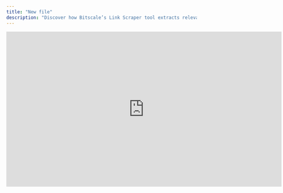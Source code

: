 ```yaml
---
title: "New file"
description: "Discover how Bitscale’s Link Scraper tool extracts relevant data from websites, analyzes metadata, and powers intelligent lead qualification workflows."
---
```


<iframe width="728" height="410" src="https://www.youtube-nocookie.com/embed/a0NIo6m6QB8?si=EZXL8Rb5xsbtaT3H" title="YouTube video player" frameborder="0" allow="accelerometer; autoplay; clipboard-write; encrypted-media; gyroscope; picture-in-picture; web-share" referrerpolicy="strict-origin-when-cross-origin" allowfullscreen />

## **Overview**

Bitscale’s **Link Scraper** is a powerful tool that enables you to extract targeted information from websites and analyze metadata for deeper insights. This video showcases two key capabilities:

1. Scraping and analyzing **website text** to identify relevant details.

2. Accessing and interpreting **website metadata** to extract additional insights, such as third-party tools or chatbot services being used.

***

## **Demonstration Use Case**

To illustrate the tool’s functionality, we set up a workflow for a **B2B support chatbot company** focused on two goals:

1. **Classify prospects** as B2B or B2C companies.

2. Identify whether a prospect has a **chatbot on their website** and, if so, extract the name of the chatbot service.

***

## **Step-by-Step Breakdown**

### **1. Scraping Website Text for Classification**

Using Link Scraper, we:

* Provided the **URL column** for a list of five prospects.

* Wrote a prompt to classify each prospect into one of four categories based on their website content (e.g., B2B or B2C).

**Result:** The first column returned the classification for each prospect (e.g., “B2C” for one and “B2B” for others).

***

### **2. Analyzing Metadata for Chatbot Identification**

Next, we leveraged Link Scraper’s ability to parse website metadata to:

* Check if a chatbot service is present.

* Extract the name of the chatbot service (if available).

We achieved this by:

* Adding a specific instruction in the prompt to analyze metadata for chatbot-related information.

* Setting a **fallback value** to handle cases where no chatbot data was found (e.g., displaying “None” for such rows).

**Result:** The second column returned the chatbot name for applicable prospects (e.g., “Lime Chat”) or “None” where no chatbot was detected.

***

## **Running the Workflow**

After setting up the prompts, we ran the tool across all rows simultaneously. The results:

* Prospects classified as B2B or B2C in the first column.

* Chatbot details extracted in the second column, or “None” where no chatbot was detected.

For this use case, good leads for selling a B2B support chatbot were those prospects classified as **B2B** with no existing chatbot or where we could offer a better solution than their current provider.

***

## **Key Features Demonstrated**

1. **Text-Based Scraping:** Extract relevant content directly from website text to classify prospects or gather other insights.

2. **Metadata Analysis:** Analyze website metadata to identify third-party services, such as chatbot providers or trackers.

3. **Customizable Prompts:** Use tailored prompts to direct Link Scraper’s focus for specific data needs.

4. **Efficient Workflow:** Process multiple rows simultaneously, saving time and effort.

***

## **Try It Out**

Start enhancing your lead qualification with Link Scraper today:
👉 **\[Grid Link]** to explore templates and workflows.

**Pro Tip:** Use fallback values in your prompts to ensure clean and complete data output, even when specific information is missing.